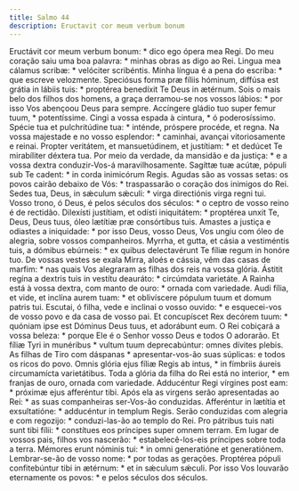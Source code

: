 ```yaml
---
title: Salmo 44
description: Eructavit cor meum verbum bonum
---
```


<div class="side-by-side not-content">
  <span>Eructávit cor meum verbum bonum: * dico ego ópera mea Regi.</span>
  <span>
    Do meu coração saiu uma boa palavra: * minhas obras as digo ao Rei.
  </span>
  <span>Lingua mea cálamus scribæ: * velóciter scribéntis.</span>
  <span>Minha língua é a pena do escriba: * que escreve velozmente.</span>
  <span>
    Speciósus forma præ fíliis hóminum, diffúsa est grátia in lábiis tuis: *
    proptérea benedíxit Te Deus in ætérnum.
  </span>
  <span>
    Sois o mais belo dos filhos dos homens, a graça derramou-se nos vossos
    lábios: * por isso Vos abençoou Deus para sempre.
  </span>
  <span>Accíngere gládio tuo super femur tuum, * potentíssime.</span>
  <span>Cingi a vossa espada à cintura, * ó poderosíssimo.</span>
  <span>
    Spécie tua et pulchritúdine tua: * inténde, próspere procéde, et regna.
  </span>
  <span>
    Na vossa majestade e no vosso esplendor: * caminhai, avançai vitoriosamente
    e reinai.
  </span>
  <span>
    Propter veritátem, et mansuetúdinem, et justítiam: * et dedúcet Te
    mirabíliter déxtera tua.
  </span>
  <span>
    Por meio da verdade, da mansidão e da justiça: * e a vossa dextra
    conduzir-Vos-á maravilhosamente.
  </span>
  <span>
    Sagíttæ tuæ acútæ, pópuli sub Te cadent: * in corda inimicórum Regis.
  </span>
  <span>
    Agudas são as vossas setas: os povos cairão debaixo de Vós: * traspassarão o
    coração dos inimigos do Rei.
  </span>
  <span>
    Sedes tua, Deus, in sǽculum sǽculi: * virga directiónis virga regni tui.
  </span>
  <span>
    Vosso trono, ó Deus, é pelos séculos dos séculos: * o ceptro de vosso reino
    é de rectidão.
  </span>
  <span>
    Dilexísti justítiam, et odísti iniquitátem: * proptérea unxit Te, Deus, Deus
    tuus, óleo lætítiæ præ consórtibus tuis.
  </span>
  <span>
    Amastes a justiça e odiastes a iniquidade: * por isso Deus, vosso Deus, Vos
    ungiu com óleo de alegria, sobre vossos companheiros.
  </span>
  <span>
    Myrrha, et gutta, et cásia a vestiméntis tuis, a dómibus ebúrneis: * ex
    quibus delectavérunt Te fíliæ regum in honóre tuo.
  </span>
  <span>
    De vossas vestes se exala Mirra, aloés e cássia, vêm das casas de marfim: *
    nas quais Vos alegraram as filhas dos reis na vossa glória.
  </span>
  <span>
    Ástitit regína a dextris tuis in vestítu deauráto: * circúmdata varietáte.
  </span>
  <span>
    A Rainha está à vossa dextra, com manto de ouro: * ornada com variedade.
  </span>
  <span>
    Audi fília, et vide, et inclína aurem tuam: * et oblivíscere pópulum tuum et
    domum patris tui.
  </span>
  <span>
    Escutai, ó filha, vede e inclinai o vosso ouvido: * e esquecei-vos de vosso
    povo e da casa de vosso pai.
  </span>
  <span>
    Et concupíscet Rex decórem tuum: * quóniam ipse est Dóminus Deus tuus, et
    adorábunt eum.
  </span>
  <span>
    O Rei cobiçará a vossa beleza: * porque Ele é o Senhor vosso Deus e todos O
    adorarão.
  </span>
  <span>
    Et fíliæ Tyri in munéribus * vultum tuum deprecabúntur: omnes dívites
    plebis.
  </span>
  <span>
    As filhas de Tiro com dáspanas * apresentar-vos-ão suas súplicas: e todos os
    ricos do povo.
  </span>
  <span>
    Omnis glória ejus fíliæ Regis ab intus, * in fímbriis áureis circumamícta
    varietátibus.
  </span>
  <span>
    Toda a glória da filha do Rei está no interior, * em franjas de ouro, ornada
    com variedade.
  </span>
  <span>
    Adducéntur Regi vírgines post eam: * próximæ ejus afferéntur tibi.
  </span>
  <span>
    Após ela as virgens serão apresentadas ao Rei: * as suas companheiras
    ser-Vos-ão conduzidas.
  </span>
  <span>
    Afferéntur in lætítia et exsultatióne: * adducéntur in templum Regis.
  </span>
  <span>
    Serão conduzidas com alegria e com regozijo: * conduzi-las-ão ao templo do
    Rei.
  </span>
  <span>
    Pro pátribus tuis nati sunt tibi fílii: * constítues eos príncipes super
    omnem terram.
  </span>
  <span>
    Em lugar de vossos pais, filhos vos nascerão: * estabelecê-los-eis príncipes
    sobre toda a terra.
  </span>
  <span>Mémores erunt nóminis tui: * in omni generatióne et generatiónem.</span>
  <span>Lembrar-se-ão de vosso nome: * por todas as gerações.</span>
  <span>
    Proptérea pópuli confitebúntur tibi in ætérnum: * et in sǽculum sǽculi.
  </span>
  <span>
    Por isso Vos louvarão eternamente os povos: * e pelos séculos dos séculos.
  </span>
</div>
